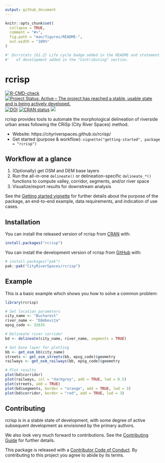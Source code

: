 ```yaml
---
output: github_document
---
```


<!-- README.md is generated from README.Rmd. Please edit that file -->

```r
knitr::opts_chunk$set(
  collapse = TRUE,
  comment = "#>",
  fig.path = "man/figures/README-",
  out.width = "100%"
)
```

```r
#' @srrstats {G1.2} Life cycle badge added in the README and statement on state
#'   of development added in the "Contributing" section.
```

# rcrisp

<!-- badges: start -->
[![R-CMD-check](https://github.com/CityRiverSpaces/rcrisp/actions/workflows/R-CMD-check.yaml/badge.svg)](https://github.com/CityRiverSpaces/rcrisp/actions/workflows/R-CMD-check.yaml)
[![Project Status: Active – The project has reached a stable, usable state and is being actively developed.](https://www.repostatus.org/badges/latest/active.svg)](https://www.repostatus.org/#active)
[![DOI](https://zenodo.org/badge/DOI/10.5281/zenodo.15793526.svg)](https://doi.org/10.5281/zenodo.15793526)
[![CRAN status](https://www.r-pkg.org/badges/version/rcrisp)](https://CRAN.R-project.org/package=rcrisp)
[![](https://img.shields.io/badge/lifecycle-stable-brightgreen.svg)](https://lifecycle.r-lib.org/articles/stages.html#stable)
<!-- badges: end -->

rcrisp provides tools to automate the morphological delineation of riverside urban areas following the CRiSp (City River Spaces) method.

- Website: https://cityriverspaces.github.io/rcrisp/
- Get started (purpose & workflow): `vignette("getting-started", package = "rcrisp")`

## Workflow at a glance

1. (Optionally) get OSM and DEM base layers
2. Run the all-in-one `delineate()` or delineation-specific `delineate_*()` functions to compute valley, corridor, segments, and/or river space
3. Visualize/export results for downstream analysis

See the [Getting started vignette](https://cityriverspaces.github.io/rcrisp/articles/getting-started.html) for further details about the purpose of the package, an end-to-end example, data requirements, and indication of use cases.

## Installation

You can install the released version of rcrisp from [CRAN](https://cran.r-project.org) with:

``` r
install.packages("rcrisp")
```

You can install the development version of rcrisp from [GitHub](https://github.com/) with:

``` r
# install.packages("pak")
pak::pak("CityRiverSpaces/rcrisp")
```

## Example

This is a basic example which shows you how to solve a common problem:

```r
library(rcrisp)

# Set location parameters
city_name <- "Bucharest"
river_name <- "Dâmbovița"
epsg_code <- 32635

# Delineate river corridor
bd <- delineate(city_name, river_name, segments = TRUE)

# Get base layer for plotting
bb <- get_osm_bb(city_name)
streets <- get_osm_streets(bb, epsg_code)$geometry
railways <- get_osm_railways(bb, epsg_code)$geometry

# Plot results
plot(bd$corridor)
plot(railways, col = "darkgrey", add = TRUE, lwd = 0.5)
plot(streets, add = TRUE)
plot(bd$segments, border = "orange", add = TRUE, lwd = 3)
plot(bd$corridor, border = "red", add = TRUE, lwd = 3)
```

## Contributing

rcrisp is in a stable state of development, with some degree of active subsequent development as envisioned by the primary authors.

We also look very much forward to contributions. See the [Contributing Guide](https://github.com/CityRiverSpaces/rcrisp/blob/main/.github/CONTRIBUTING.md) for further details.

This package is released with a [Contributor Code of Conduct](https://github.com/CityRiverSpaces/rcrisp/blob/main/.github/CODE_OF_CONDUCT.md). By contributing to this project you agree to abide by its terms.

